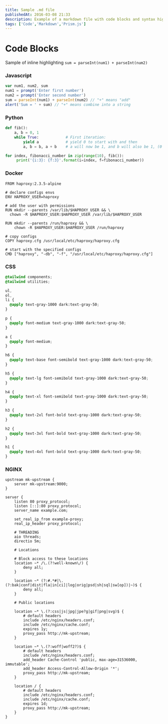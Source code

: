 ```yaml
---
title: Sample .md file
publishedAt: 2016-03-08 21:33
description: Example of a markdown file with code blocks and syntax highlighting using mdx-prism for inline highlighting 
tags: ['Code','Markdown','Prism.js']
---
```


# Code Blocks

Sample of inline highlighting `sum = parseInt(num1) + parseInt(num2)`

### Javascript

```javascript
var num1, num2, sum
num1 = prompt('Enter first number')
num2 = prompt('Enter second number')
sum = parseInt(num1) + parseInt(num2) // "+" means "add"
alert('Sum = ' + sum) // "+" means combine into a string
```

### Python

```python
def fib():
    a, b = 0, 1
    while True:            # First iteration:
        yield a            # yield 0 to start with and then
        a, b = b, a + b    # a will now be 1, and b will also be 1, (0 + 1)

for index, fibonacci_number in zip(range(10), fib()):
     print('{i:3}: {f:3}'.format(i=index, f=fibonacci_number))
```

### Docker

```docker
FROM haproxy:2.3.5-alpine

# declare configs envs
ENV HAPROXY_USER=haproxy

# add the user with permissions
RUN mkdir --parents /var/lib/$HAPROXY_USER && \
  chown -R $HAPROXY_USER:$HAPROXY_USER /var/lib/$HAPROXY_USER

RUN mkdir --parents /run/haproxy && \
    chown -R $HAPROXY_USER:$HAPROXY_USER /run/haproxy

# copy configs
COPY haproxy.cfg /usr/local/etc/haproxy/haproxy.cfg

# start with the specified configs
CMD ["haproxy", "-db", "-f", "/usr/local/etc/haproxy/haproxy.cfg"]

```

### CSS

```css
@tailwind components;
@tailwind utilities;

ul,
ol,
li {
  @apply text-gray-1000 dark:text-gray-50;
}

p {
  @apply font-medium text-gray-1000 dark:text-gray-50;
}

a {
  @apply font-medium;
}

h6 {
  @apply text-base font-semibold text-gray-1000 dark:text-gray-50;
}

h5 {
  @apply text-lg font-semibold text-gray-1000 dark:text-gray-50;
}

h4 {
  @apply text-xl font-semibold text-gray-1000 dark:text-gray-50;
}

h3 {
  @apply text-2xl font-bold text-gray-1000 dark:text-gray-50;
}

h2 {
  @apply text-3xl font-bold text-gray-1000 dark:text-gray-50;
}

h1 {
  @apply text-4xl font-bold text-gray-1000 dark:text-gray-50;
}
```

### NGINX

```nginx
upstream mk-upstream {
    server mk-upstream:9000;
}

server {
    listen 80 proxy_protocol;
    listen [::]:80 proxy_protocol;
    server_name example.com;

    set_real_ip_from example-proxy;
    real_ip_header proxy_protocol;

    # THREADING
    aio threads;
    directio 5m;
    
    # Locations

    # Block access to these locations
    location ~* /\.(?!well-known\/) {
        deny all;
    }

    location ~* (?:#.*#|\.(?:bak|conf|dist|fla|in[ci]|log|orig|psd|sh|sql|sw[op])|~)$ {
        deny all;
    }

    # Public locations

    location ~* \.(?:css|js|jpg|jpe?g|gif|png|svg)$ {
        # default headers
        include /etc/nginx/headers.conf;
        include /etc/nginx/cache.conf;
        expires 1y;
        proxy_pass http://mk-upstream;
    }

    location ~* \.(?:woff|woff2?)$ {
        # default headers
        include /etc/nginx/headers.conf;
        add_header Cache-Control 'public, max-age=31536000, immutable';
        add_header Access-Control-Allow-Origin '*';
        proxy_pass http://mk-upstream;
    }

    location / {
        # default headers
        include /etc/nginx/headers.conf;
        include /etc/nginx/cache.conf;
        expires 1d;
        proxy_pass http://mk-upstream;
    }
}
```